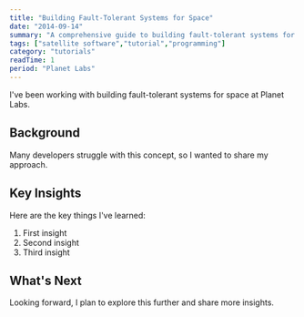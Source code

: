 ```yaml
---
title: "Building Fault-Tolerant Systems for Space"
date: "2014-09-14"
summary: "A comprehensive guide to building fault-tolerant systems for space. Learn the fundamentals and best practices."
tags: ["satellite software","tutorial","programming"]
category: "tutorials"
readTime: 1
period: "Planet Labs"
---
```


I've been working with building fault-tolerant systems for space at Planet Labs.

## Background

Many developers struggle with this concept, so I wanted to share my approach.

## Key Insights

Here are the key things I've learned:

1. First insight
2. Second insight
3. Third insight

## What's Next

Looking forward, I plan to explore this further and share more insights.

